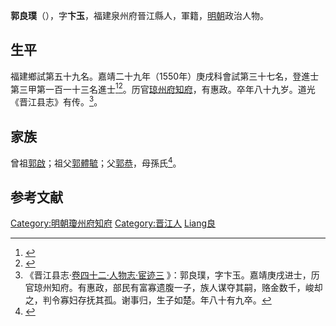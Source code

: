 {{明清人物信息框
| 姓名 = 郭良璞
| 原名 =
| 圖片名稱= 
| 圖片大小 =
| 圖片說明 = 
| 最高職務 = 廣東琼州府知府
| 國家 = 大明 
| 爵位 =
| 籍貫 = 福建泉州府晉江縣
| 族裔 = 
| 字號 = 字卞玉
| 諡號 =
| 出生日期 = 生年不詳
| 出生地點 = <!---福建泉州府晉江縣--->
| 逝世日期 = 卒年不詳 
| 逝世地點 =
| 墓葬 =
| 配偶 = 
| 親屬 = 
| 出身 =
* 嘉靖二十九年庚戌科同進士出身
| 經歷 =
| 著作 =  
}}
'''郭良璞'''（{{bd|？||？|catIdx=}}），字'''卞玉'''，福建泉州府晉江縣人，軍籍，[[明朝|明朝]]政治人物。

== 生平 ==
福建鄉試第五十九名。嘉靖二十九年（1550年）庚戌科會試第三十七名，登進士第三甲第一百一十三名進士<ref>{{Cite book|title=《皇明贡举考》卷五|author=[[张朝瑞|张朝瑞]]|publisher=《续修四库全书》史部第828册|year=|isbn=|location=|pages=}}</ref><ref>{{Cite book|title=贡举志五种 上|author=鲁小俊，江俊伟著|publisher=武汉大学出版社|year=2009|isbn=978-7-307-07043-1|location=武汉|pages=}}</ref>。历官[[琼州府|琼州府]][[知府|知府]]，有惠政。卒年八十九岁。道光《晋江县志》有传。<ref>《晋江县志·[http://www.fjsq.gov.cn/ShowText.asp?ToBook=6043&index=49& 卷四十二·人物志·宦迹三] {{Wayback|url=http://www.fjsq.gov.cn/ShowText.asp?ToBook=6043&index=49& |date=20160304103622 }}》：郭良璞，字卞玉。嘉靖庚戌进士，历官琼州知府。有惠政，部民有富寡遗腹一子，族人谋夺其嗣，赂金数千，峻却之，判令寡妇存抚其孤。谢事归，生子如楚。年八十有九卒。</ref>。

== 家族 ==
曾祖[[郭啟|郭啟]]；祖父[[郭體毓|郭體毓]]；父[[郭恭|郭恭]]，母孫氏<ref>{{Cite book|title=天一阁藏明代科举录选刊 登科录 点校本|author=龚延明主编|publisher=宁波出版社|year=2016|isbn=978-7-5526-2320-8|location=宁波|pages=|quote=《天一閣藏明代科舉錄選刊.登科錄》之《嘉靖二十九年庚戌科殿試登科錄》}}</ref>。

==参考文献==
{{reflist}}

{{嘉靖二十九年庚戌科殿試金榜}}

{{DEFAULTSORT:Guo郭}}
[[Category:明朝瓊州府知府|Category:明朝瓊州府知府]]
[[Category:晋江人|Category:晋江人]]
[[Category:郭姓|Liang良]]


{{明朝人物小作品}}
